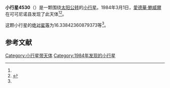 {{Infobox planet
| bgcolour = #FFFFC0
| name = 4530 Smoluchowski
| symbol = 
| image = 
| caption = 
| discovery = yes
| discovery_ref = 
| discoverer = [[愛德華·鮑威爾|愛德華·鮑威爾]]
| discovery_site = [[可可尼诺县|可可尼诺县]] 
| discovered = 1984年3月1日
| designations = yes
| mp_name = 
| named_after = 
| alt_names = 1984 EP/ 1951 ES2 / 1979 HM4 / 1984 FZ1 / 1986 OJ
| mp_category = [[主带小行星|主带小行星]]
| orbit_ref = <ref name="a">[http://ssd.jpl.nasa.gov/sbdb.cgi?sstr=4530 4530 Smoluchowski] {{Wayback|url=http://ssd.jpl.nasa.gov/sbdb.cgi?sstr=4530 |date=20201124005625 }}，小行星數據庫瀏覽器（JPL Small-Body Database Browser）－[[美国国家航空航天局|美国国家航空航天局]]喷气推进实验室</ref>
| epoch = 2456400.5 (2013年4月18日更新)
| aphelion = {{convert|3.424199946504982|AU|km|3|abbr=on|lk=out}}
| perihelion = {{convert|2.812767075793128|AU|km|3|abbr=on}}
| semimajor = {{convert|3.118483511149055|AU|km|3|abbr=on}}
| eccentricity = 0.098033687
| period = 2011.47021 [[日|日]]<br />5.51[[儒略年|儒略年]]
| avg_speed = 
| inclination = 5.212564060109229
| asc_node = 164.8164547739688
| mean_anomaly = 
| arg_peri = 16.33842360879373
| satellites = 
| physical_characteristics = yes
| dimensions = 
| mass = 
| density = 
| surface_grav = 
| escape_velocity = 
| sidereal_day = 
| axial_tilt = 
| pole_ecliptic_lat = 
| pole_ecliptic_lon = 
| albedo = 
| temperatures= 
| temp_name1 = 
| mean_temp_1 = 
| max_temp_1 = 
| temp_name2 = 
| max_temp_2 = 
| spectral_type = 
| abs_magnitude = 16.33842360879373
}}

'''小行星4530'''（{{lang-en|4530 Smoluchowski}}）是一颗围绕[[太阳|太阳]][[公转|公转]]的[[小行星|小行星]]。1984年3月1日，[[愛德華·鮑威爾|愛德華·鮑威爾]]在可可尼诺县发现了此天体<ref name="a" /><ref>{{cite news|title=小行星列表|url=http://cfa-www.harvard.edu/iau/lists/NumberedMPs.txt|accessdate=2013-07-08|newspaper=哈佛大学|archive-date=2008-05-17|archive-url=https://web.archive.org/web/20080517010638/http://cfa-www.harvard.edu/iau/lists/NumberedMPs.txt|dead-url=no}}</ref>。

这颗小行星的[[绝对星等|绝对星等]]为16.33842360879373等<ref name="a" />。

==参考文献==
{{reflist}}
{{Minor Planet Number|[[小行星4529|小行星4529]]|[[小行星4531|小行星4531]]}}

{{小天体}}

[[Category:小行星带天体|Category:小行星带天体]]
[[Category:1984年发现的小行星|Category:1984年发现的小行星]]

{{asteroid-stub}}